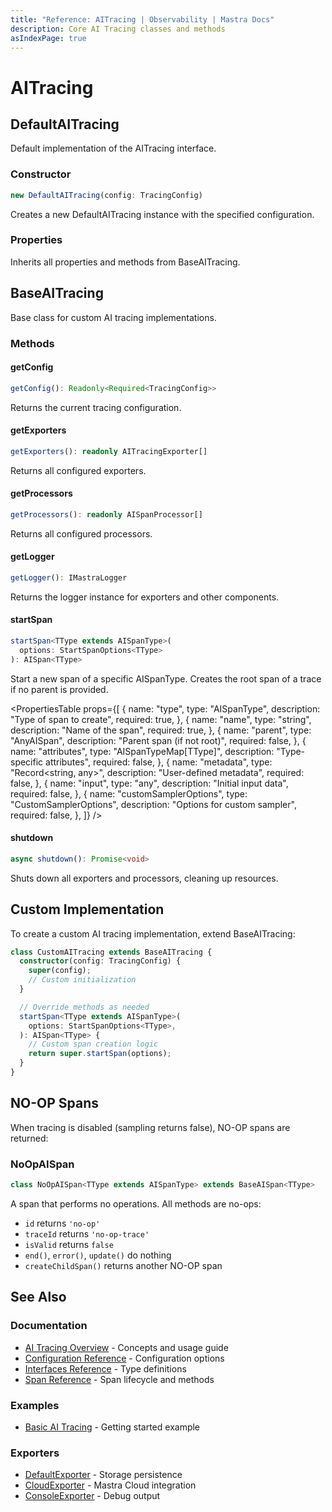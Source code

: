 ```yaml
---
title: "Reference: AITracing | Observability | Mastra Docs"
description: Core AI Tracing classes and methods
asIndexPage: true
---
```



# AITracing

## DefaultAITracing

Default implementation of the AITracing interface.

### Constructor

```typescript
new DefaultAITracing(config: TracingConfig)
```

Creates a new DefaultAITracing instance with the specified configuration.

### Properties

Inherits all properties and methods from BaseAITracing.

## BaseAITracing

Base class for custom AI tracing implementations.

### Methods

#### getConfig

```typescript
getConfig(): Readonly<Required<TracingConfig>>
```

Returns the current tracing configuration.

#### getExporters

```typescript
getExporters(): readonly AITracingExporter[]
```

Returns all configured exporters.

#### getProcessors

```typescript
getProcessors(): readonly AISpanProcessor[]
```

Returns all configured processors.

#### getLogger

```typescript
getLogger(): IMastraLogger
```

Returns the logger instance for exporters and other components.

#### startSpan

```typescript
startSpan<TType extends AISpanType>(
  options: StartSpanOptions<TType>
): AISpan<TType>
```

Start a new span of a specific AISpanType. Creates the root span of a trace if no parent is provided.

<PropertiesTable
  props={[
    {
      name: "type",
      type: "AISpanType",
      description: "Type of span to create",
      required: true,
    },
    {
      name: "name",
      type: "string",
      description: "Name of the span",
      required: true,
    },
    {
      name: "parent",
      type: "AnyAISpan",
      description: "Parent span (if not root)",
      required: false,
    },
    {
      name: "attributes",
      type: "AISpanTypeMap[TType]",
      description: "Type-specific attributes",
      required: false,
    },
    {
      name: "metadata",
      type: "Record<string, any>",
      description: "User-defined metadata",
      required: false,
    },
    {
      name: "input",
      type: "any",
      description: "Initial input data",
      required: false,
    },
    {
      name: "customSamplerOptions",
      type: "CustomSamplerOptions",
      description: "Options for custom sampler",
      required: false,
    },
  ]}
/>

#### shutdown

```typescript
async shutdown(): Promise<void>
```

Shuts down all exporters and processors, cleaning up resources.

## Custom Implementation

To create a custom AI tracing implementation, extend BaseAITracing:

```typescript
class CustomAITracing extends BaseAITracing {
  constructor(config: TracingConfig) {
    super(config);
    // Custom initialization
  }

  // Override methods as needed
  startSpan<TType extends AISpanType>(
    options: StartSpanOptions<TType>,
  ): AISpan<TType> {
    // Custom span creation logic
    return super.startSpan(options);
  }
}
```

## NO-OP Spans

When tracing is disabled (sampling returns false), NO-OP spans are returned:

### NoOpAISpan

```typescript
class NoOpAISpan<TType extends AISpanType> extends BaseAISpan<TType>
```

A span that performs no operations. All methods are no-ops:

- `id` returns `'no-op'`
- `traceId` returns `'no-op-trace'`
- `isValid` returns `false`
- `end()`, `error()`, `update()` do nothing
- `createChildSpan()` returns another NO-OP span

## See Also

### Documentation

- [AI Tracing Overview](/docs/observability/ai-tracing/overview) - Concepts and usage guide
- [Configuration Reference](/reference/observability/ai-tracing/configuration) - Configuration options
- [Interfaces Reference](/reference/observability/ai-tracing/interfaces) - Type definitions
- [Span Reference](/reference/observability/ai-tracing/span) - Span lifecycle and methods

### Examples

- [Basic AI Tracing](/examples/observability/basic-ai-tracing) - Getting started example

### Exporters

- [DefaultExporter](/reference/observability/ai-tracing/exporters/default-exporter) - Storage persistence
- [CloudExporter](/reference/observability/ai-tracing/exporters/cloud-exporter) - Mastra Cloud integration
- [ConsoleExporter](/reference/observability/ai-tracing/exporters/console-exporter) - Debug output
